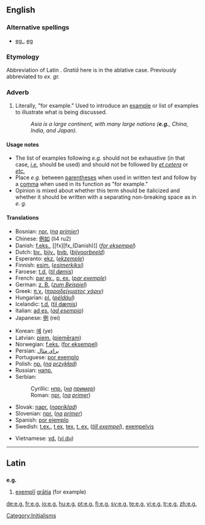 {{see|eg|ég|Eg}}

==English==

===Alternative spellings===
*[[eg.]], [[eg]]

===Etymology===
Abbreviation of Latin {{term|exempli gratia|exempli gratiā|lang=la|for example}}. ''Gratiā'' here is in the ablative case. Previously abbreviated to ''ex. gr.''

===Adverb===
{{en-adv|-}}
#{{context|[[abbreviation]]|[[initialism]]}} Literally, "for example."  Used to introduce an [[example]] or list of examples to illustrate what is being discussed.
#:''Asia is a large continent, with many large nations ('''e.g.''', China, India, and Japan).''

====Usage notes====
*The list of examples following ''e.g.'' should not be exhaustive (in that case, ''[[i.e.]]'' should be used) and should not be followed by ''[[et cetera]]'' or ''[[etc.]]''  
*Place ''e.g.'' between [[parentheses]] when used in written text and follow by a [[comma]] when used in its function as "for example."
*Opinion is mixed about whether this term should be italicized and whether it should be written with a separating non-breaking space as in ''e. g.''

====Translations====
{{top}}
*Bosnian: [[npr.#Bosnian|npr.]] (''[[na]] [[primjer]]'')
*Chinese: [[例如]] (li4 ru2)
*Danish: [[f.eks.]], [[fx][fx_(Danish)]] (''[[for eksempel]]'')
*Dutch: [[bv.]], [[bijv.]], [[bvb.]] (''[[bijvoorbeeld]]'')
*Esperanto: [[ekz.]] (''[[ekzemple]]'')
*Finnish: [[esim.]] (''[[esimerkiksi]]'')
*Faroese: [[t.d.]] (''[[til dømis]]'')
*French: [[par ex.]], [[p. ex.]] (''[[par exemple]]'')<!-- are both right? -->
*German: [[z. B.]] (''[[zum Beispiel]]'')
*Greek: [[π.χ.]] (''[[παραδείγματος χάριν]]'')
*Hungarian: [[pl.]] (''[[például]]'')
*Icelandic: [[t.d.]] ([[til dæmis]])
*Italian: [[ad es.]] (''[[ad esempio]]'')
*Japanese: [[例]] (rei)
{{mid}}
*Korean: [[예]] (ye)
*Latvian: [[piem.]] ([[piemēram]])
*Norwegian: [[f.eks.]] ([[for eksempel]])
*Persian: [[براي مثال]]
*Portuguese: [[por exemplo]]
*Polish: [[np.]] (''[[na]] [[przykład]]'')
*Russian: [[напр.]]
*Serbian: 
*:Cyrillic: [[нпр.]] (''[[на]] [[пример]]'')
*:Roman: [[npr.]] (''[[na]] [[primer]]'')
*Slovak: [[napr.]] (''[[napríklad]]'')
*Slovenian: [[npr.]] (''[[na]] [[primer]]'')
*Spanish: [[por ejemplo]]
*Swedish: [[t.ex.]], [[t ex]], [[tex.]] [[t. ex.]] (''[[till exempel]]''), [[exempelvis]]

*Vietnamese: [[vd.]] ([[ví dụ]])
{{bottom}}

[[Category:Initialisms]]

----

==Latin==

==={{abbreviation|Latin}}===
'''e.g.'''

# [[exemplum#Latin|exemplī]] [[gratia|grātia]] (for example)

[[de:e.g.]]
[[fr:e.g.]]
[[io:e.g.]]
[[hu:e.g.]]
[[pt:e.g.]]
[[fi:e.g.]]
[[sv:e.g.]]
[[te:e.g.]]
[[vi:e.g.]]
[[tr:e.g.]]
[[zh:e.g.]]